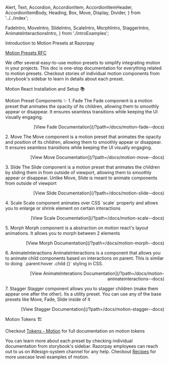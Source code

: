   Alert,
  Text,
  Accordion,
  AccordionItem,
  AccordionItemHeader,
  AccordionItemBody,
  Heading,
  Box,
  Move,
  Display,
  Divider,
} from '../../index';

  FadeIntro,
  MoveIntro,
  SlideIntro,
  ScaleIntro,
  MorphIntro,
  StaggerIntro,
  AnimateInteractionsIntro,
} from './introExamples';

<Meta title="Motion/Introduction to Motion" />

<Move>
  <Box>

<Display>Introduction to Motion Presets at Razorpay</Display>

[Motion Presets RFC](https://github.com/razorpay/blade/blob/master/rfcs/2024-08-21-motion-presets.md)

We offer several easy-to-use motion presets to simplify integrating motion in your projects. This doc is one-stop documentation for everything related to motion presets. Checkout stories of individual motion components from storybook's sidebar to learn in details about each preset.

<Showcase />

<Box marginTop="spacing.8" marginBottom="spacing.5">
  <Heading size="2xlarge">Motion React Installation and Setup 📚</Heading>
</Box>

<Alert
  title="Note"
  description="If you've followed Step 3 from our Installation Guide and already have Motion React setup, you can skip this-"
  isFullWidth
  isDismissible={false}
  marginBottom="spacing.5"
/>

<Accordion maxWidth="100%" variant="filled" marginBottom="spacing.8">
  <AccordionItem>
    <AccordionItemHeader title="Setting Up Motion React" />
    <AccordionItemBody>
      <MotionInstallation />
    </AccordionItemBody>
  </AccordionItem>
</Accordion>

<Box marginTop="spacing.11" marginBottom="spacing.8">
  <Heading size="2xlarge">Motion Preset Components ✨</Heading>
</Box>

<Box id="fade">
  <Heading size="large">1. Fade</Heading>
  <Text marginTop="spacing.1">
    The Fade component is a motion preset that animates the opacity of its children, allowing them to smoothly appear or disappear. It ensures seamless transitions while keeping the UI visually engaging.
  </Text>

  <FadeIntro  />
  <p align="right">[View Fade Documentation](/?path=/docs/motion-fade--docs)</p>
</Box>

<Box id="move">
  <Heading size="large">2. Move</Heading>
  <Text marginTop="spacing.1">
    The Move component is a motion preset that animates the opacity and position of its children,
    allowing them to smoothly appear or disappear. It ensures seamless transitions while keeping the
    UI visually engaging.
  </Text>
  <MoveIntro />
  <p align="right">[View Move Documentation](/?path=/docs/motion-move--docs)</p>
</Box>

<Box id="move">
  <Heading size="large">3. Slide</Heading>
  <Text marginTop="spacing.1">
    The Slide component is a motion preset that animates the children by sliding them in from
    outside of viewport, allowing them to smoothly appear or disappear. Unlike Move, Slide is meant
    to animate components from outside of viewport
  </Text>
  <SlideIntro />
  <p align="right">[View Slide Documentation](/?path=/docs/motion-slide--docs)</p>
</Box>

<Box id="scale">
  <Heading size="large">4. Scale</Heading>
  <Text marginTop="spacing.1">
    Scale component animates over CSS `scale` property and allows you to enlarge or shrink element
    on certain interactions
  </Text>
  <ScaleIntro />
  <p align="right">[View Scale Documentation](/?path=/docs/motion-scale--docs)</p>
</Box>

<Box id="morph">
  <Heading size="large">5. Morph</Heading>
  <Text marginTop="spacing.1">
    Morph component is a abstraction on motion react's layout animations. It allows you to morph
    between 2 elements
  </Text>
  <MorphIntro />
  <p align="right">[View Morph Documentation](/?path=/docs/motion-morph--docs)</p>
</Box>

<Box id="animateinteractions">
  <Heading size="large">6. AnimateInteractions</Heading>
  <Text marginTop="spacing.1">
    AnimateInteractions is a component that allows you to animate child components based on
    interactions on parent. This is similar to doing `.parent:hover .child {}` styling in CSS.
  </Text>
  <AnimateInteractionsIntro />
  <p align="right">
    [View AnimateInterations Documentation](/?path=/docs/motion-animateinteractions--docs)
  </p>
</Box>

<Box id="stagger">
  <Heading size="large">7. Stagger</Heading>
  <Text marginTop="spacing.1">
    Stagger component allows you to stagger children (make them appear one after the other). Its a
    utility preset. You can use any of the base presets like Move, Fade, Slide inside of it
  </Text>
  <StaggerIntro />
  <p align="right">[View Stagger Documentation](/?path=/docs/motion-stagger--docs)</p>
</Box>

<Box marginTop="spacing.11" marginBottom="spacing.8">
  <Heading size="2xlarge">Motion Tokens 🏗️</Heading>
</Box>

<MotionTokensTable />

Checkout [Tokens - Motion](/?path=/docs/tokens-motion--docs) for full documentation on motion tokens

<Divider />

You can learn more about each preset by checking individual documentation from storybook's sidebar. Razorpay employees can reach out to us on #design-system channel for any help. Checkout [Recipes](/?path=/story/motion-recipes) for more usecase level examples of motion.

  </Box>
</Move>
